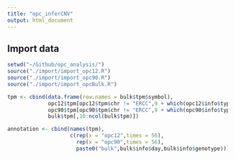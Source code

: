 ```yaml
---
title: "opc_inferCNV"
output: html_document
---
```


## Import data

```r
setwd("~/Github/opc_analysis/")
source("./import/import_opc12.R")
source("./import/import_opc90.R")
source("./import/import_opcBulk.R")

tpm <- cbind(data.frame(row.names = bulk$tpm$symbol),
             opc12$tpm[opc12$tpm$chr != "ERCC",9 + which(opc12$info$type == "ten-cell")],
             opc90$tpm[opc90$tpm$chr != "ERCC",9 + which(opc90$info$type == "ten-cell")],
             bulk$tpm[,10:ncol(bulk$tpm)])

annotation <- cbind(names(tpm),
                    c(rep(x = "opc12",times = 56),
                      rep(x = "opc90",times = 56),
                      paste0("bulk",bulk$info$day,bulk$info$genotype)))
```